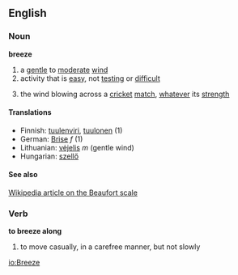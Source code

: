 ==English==

===Noun===
'''breeze'''
#a [[gentle]] to [[moderate]] [[wind]]
#activity that is [[easy]], not [[testing]] or [[difficult]]
#{{Cricket}} the wind blowing across a [[cricket]] [[match]], [[whatever]] its [[strength]]

====Translations====
*Finnish: [[tuulenviri]], [[tuulonen]] (1)
*German: [[Brise]] ''f'' (1)
*Lithuanian: [[vėjelis]] ''m'' (gentle wind)
*Hungarian: [[szellő]]

====See also====
[[w:Beaufort_scale|Wikipedia article on the Beaufort scale]]

===Verb===
'''to breeze along'''
#to move casually, in a carefree manner, but not slowly

[[io:Breeze]]